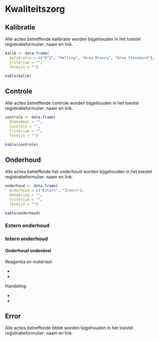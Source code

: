 # Kwaliteitszorg

## Kalibratie

Alle acties betreffende kalibratie worden bijgehouden in het toestel registratieformulier: naam en link.

```r
kalib <- data.frame(
  kalibratie = c("R^2", "Helling", "Area Blanco", "Area Standaard"),
  Criterium = "",
  Termijn = "")

kable(kalib)
```

## Controle

Alle acties betreffende controle worden bijgehouden in het toestel registratieformulier: naam en link.

```r
controle <- data.frame(
  Onderdeel = "",
  Controle = "",
  Criterium = "",
  Termijn = "")

kable(controle)
```

## Onderhoud

Alle acties betreffende het onderhoud worden bijgehouden in het toestel registratieformulier: naam en link.

```r
onderhoud <- data.frame(
  Onderhoud = c("Extern", "Intern"),
  Handeling = "",
  Criterium = "",
  Termijn = "")

kable(onderhoud)
```

### Extern onderhoud

### Intern onderhoud

#### Onderhoud onderdeel

Reagentia en materiaal:

-   

-   

Handeling:

-   

-   

## Error

Alle acties betreffende `ERROR` worden bijgehouden in het toestel registratieformulier: naam en link.
